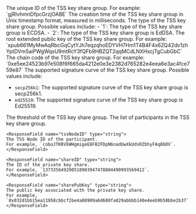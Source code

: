 <ResponseField name="tssKeyShareGroupID" type="string">
The unique ID of the TSS key share group.
For example: `gjRIvhmnDfpcGrzjOABE`
</ResponseField>

<ResponseField name="createdTimestamp" type="int64">
The creation time of the TSS key share group in Unix timestamp format, measured in milliseconds.
</ResponseField>

<ResponseField name="type" type="enum<int32>">
The type of the TSS key share group. Possible values include:
- `1`: The type of the TSS key share group is ECDSA.
- `2`: The type of the TSS key share group is EdDSA.

</ResponseField>

<ResponseField name="rootPubKey" type="string">
The root extended public key of the TSS key share group.
For example: `xpub661MyMwAqRbcGqCytYJh7eqzqhoEDYVH7Hm1T4B4F4x6ZQ42dv1zhYptDVm5aiPWgWqsU9mtRcY3fQFb9HBZQT2qqMCdLNXHxcjTgCubGbC`
</ResponseField>

<ResponseField name="chainCode" type="string">
The chain code of the TSS key share group.
For example: `0xe5ee24523b97e508f6f665da4212e0e3e2382d765282e4eea6e3ac4fce759e87`
</ResponseField>

<ResponseField name="curve" type="string">
The supported signature curve of the TSS key share group.  Possible values include:

- `secp256k1`: The supported signature curve of the TSS key share group is secp256k1.
- `ed25519`: The supported signature curve of the TSS key share group is Ed25519.

</ResponseField>

<ResponseField name="threshold" type="int32">
The threshold of the TSS key share group.
</ResponseField>

<ResponseField name="participants" type="object[]">
The list of participants in the TSS key share group.

  <Expandable title="child attributes">

    <ResponseField name="tssNodeID" type="string">
    The TSS Node ID of the participant.
    For example, `coboJTKRVEWHgmigeE8FB2FDpN6nadUwXkUdsRZbhyFAq8bDV`.
    </ResponseField>
    
    <ResponseField name="shareID" type="string">
    The ID of the private key share.
    For example, `137335649290518903947478804490993569412`.
    </ResponseField>

    <ResponseField name="sharePubKey" type="string">
    The public key associated with the private key share.
    For example, `0x032d1bb15ea11958cbbcf2be4a08909a6d600fa829abbbb140e4eeb9b58bbe2b37`.
    </ResponseField>

  </Expandable>

</ResponseField>
